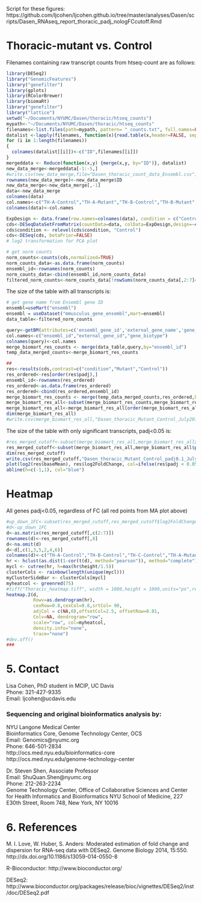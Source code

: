 Script for these figures:
https://github.com/ljcohen/ljcohen.github.io/tree/master/analyses/Dasen/scripts/Dasen_RNAseq_report_thoracic_padj_nologFCcutoff.Rmd

# Thoracic-mutant vs. Control

Filenames containing raw transcript counts from htseq-count are as follows:
```r
library(DESeq2)
library("GenomicFeatures")
library("genefilter")
library(gplots)
library(RColorBrewer)
library(biomaRt)
library("genefilter")
library("lattice")
setwd("~/Documents/NYUMC/Dasen/thoracic/htseq_counts")
mypath<-"~/Documents/NYUMC/Dasen/thoracic/htseq_counts"
filenames<-list.files(path=mypath, pattern= "_counts.txt", full.names=FALSE)
datalist <-lapply(filenames, function(x){read.table(x,header=FALSE, sep="\t")})
for (i in 1:length(filenames))
{
  colnames(datalist[[i]])<-c("ID",filenames[[i]])
}
mergeddata <- Reduce(function(x,y) {merge(x,y, by="ID")}, datalist)
new_data_merge<-mergeddata[-1:-5,]
#write.csv(new_data_merge,file="Dasen_thoracic_count_data_Ensembl.csv")
rownames(new_data_merge)<-new_data_merge$ID
new_data_merge<-new_data_merge[,-1]
data<-new_data_merge
colnames(data)
col.names<-c("TH-A-Control","TH-A-Mutant","TH-B-Control","TH-B-Mutant","TH-C-Control","TH-C-Mutant")
colnames(data)<-col.names

ExpDesign <- data.frame(row.names=colnames(data), condition = c("Control","Mutant","Control","Mutant","Control","Mutant"))
cds<-DESeqDataSetFromMatrix(countData=data, colData=ExpDesign,design=~condition)
cds$condition <- relevel(cds$condition, "Control")
cds<-DESeq(cds, betaPrior=FALSE)
# log2 transformation for PCA plot

# get norm counts
norm_counts<-counts(cds,normalized=TRUE)
norm_counts_data<-as.data.frame(norm_counts)
ensembl_id<-rownames(norm_counts)
norm_counts_data<-cbind(ensembl_id,norm_counts_data)
filtered_norm_counts<-norm_counts_data[!rowSums(norm_counts_data[,2:7]==0)>=1, ]
```

The size of the table with all transcripts is: 
```r
# get gene name from Ensembl gene ID
ensembl=useMart("ensembl")
ensembl = useDataset("mmusculus_gene_ensembl",mart=ensembl)
data_table<-filtered_norm_counts

query<-getBM(attributes=c('ensembl_gene_id','external_gene_name','gene_biotype'), filters = 'ensembl_gene_id', values = ensembl_id, mart=ensembl)
col.names<-c("ensembl_id","external_gene_id","gene_biotype")
colnames(query)<-col.names
merge_biomart_res_counts <- merge(data_table,query,by="ensembl_id")
temp_data_merged_counts<-merge_biomart_res_counts

##
res<-results(cds,contrast=c("condition","Mutant","Control"))
res_ordered<-res[order(res$padj),]
ensembl_id<-rownames(res_ordered)
res_ordered<-as.data.frame(res_ordered)
res_ordered<-cbind(res_ordered,ensembl_id)
merge_biomart_res_counts <- merge(temp_data_merged_counts,res_ordered,by="ensembl_id")
merge_biomart_res_all<-subset(merge_biomart_res_counts,merge_biomart_res_counts$padj!="NA")
merge_biomart_res_all<-merge_biomart_res_all[order(merge_biomart_res_all$padj),]
dim(merge_biomart_res_all)
#write.csv(merge_biomart_res_all,"Dasen_thoracic_Mutant_Control_July2015.csv")
```

The size of the table with only significant transcripts, padj<0.05 is:
```r
#res_merged_cutoff<-subset(merge_biomart_res_all,merge_biomart_res_all$padj<0.05)
res_merged_cutoff<-subset(merge_biomart_res_all,merge_biomart_res_all$padj<0.1)
dim(res_merged_cutoff)
write.csv(res_merged_cutoff,"Dasen_thoracic_Mutant_Control_padj0.1_July2015.csv")
plot(log2(res$baseMean), res$log2FoldChange, col=ifelse(res$padj < 0.05, "red","gray67"),main="(DESeq2) Thoracic Mutant vs. Control (padj<0.05)",xlim=c(1,15),pch=20,cex=1)
abline(h=c(-1,1), col="blue")
```


# Heatmap

All genes padj<0.05, regardless of FC (all red points from MA plot above)

```r
#up_down_1FC<-subset(res_merged_cutoff,res_merged_cutoff$log2FoldChange>1 | res_merged_cutoff$log2FoldChange< -1)
#d<-up_down_1FC
d<-as.matrix(res_merged_cutoff[,c(2:7)])
rownames(d)<-res_merged_cutoff[,8]
d<-na.omit(d)
d<-d[,c(1,3,5,2,4,6)]
colnames(d)<-c("TH-A-Control","TH-B-Control","TH-C-Control","TH-A-Mutant","TH-B-Mutant","TH-C-Mutant")
hr <- hclust(as.dist(1-cor(t(d), method="pearson")), method="complete")
mycl <- cutree(hr, h=max(hr$height/1.5))
clusterCols <- rainbow(length(unique(mycl)))
myClusterSideBar <- clusterCols[mycl]
myheatcol <- greenred(75)
#tiff("Thoracic_heatmap.tiff", width = 1000,height = 1000,units="px",res = NA,pointsize=12) 
heatmap.2(d, 
          Rowv=as.dendrogram(hr),
          cexRow=0.8,cexCol=0.8,srtCol= 90,
          adjCol = c(NA,0),offsetCol=2.5, offsetRow=0.01,
          Colv=NA, dendrogram="row", 
          scale="row", col=myheatcol, 
          density.info="none", 
          trace="none")
#dev.off()
###

```


# 5. Contact

Lisa Cohen, PhD student in MCIP, UC Davis     
Phone: 321-427-9335       
Email: ljcohen@ucdavis.edu

### Sequencing and original bioinformatics analysis by:

NYU Langone Medical Center   
Bioinformatics Core, Genome Technology Center, OCS   
Email: Genomics@nyumc.org         
Phone: 646-501-2834   
http://ocs.med.nyu.edu/bioinformatics-core  
http://ocs.med.nyu.edu/genome-technology-center   

Dr. Steven Shen, Associate Professor      
Email: ShuQuan.Shen@nyumc.org  
Phone: 212-263-2234           
Genome Technology Center, Office of Collaborative Sciences
and Center for Health Informatics and Bioinformatics
NYU School of Medicine,
227 E30th Street, Room 748, 
New York, NY 10016



# 6. References

M. I. Love, W. Huber, S. Anders: Moderated estimation of fold change and dispersion for RNA-seq data with DESeq2.
Genome Biology 2014, 15:550. http://dx.doi.org/10.1186/s13059-014-0550-8

R-Bioconductor: http://www.bioconductor.org/

DESeq2: http://www.bioconductor.org/packages/release/bioc/vignettes/DESeq2/inst/doc/DESeq2.pdf